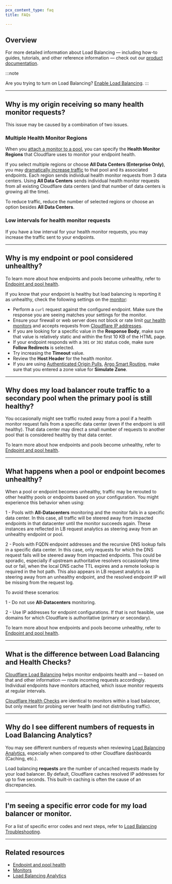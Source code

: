 ```yaml
---
pcx_content_type: faq
title: FAQs

---
```


## Overview

For more detailed information about Load Balancing — including how-to guides, tutorials, and other reference information — check out our [product documentation](/load-balancing/).

:::note

Are you trying to turn on Load Balancing? [Enable Load
Balancing](https://dash.cloudflare.com/?to=/:account/:zone/traffic/load-balancing). 
:::

***

## Why is my origin receiving so many health monitor requests?

This issue may be caused by a combination of two issues.

### Multiple Health Monitor Regions

When you [attach a monitor to a pool](/load-balancing/monitors/create-monitor/#create-a-monitor), you can specify the **Health Monitor Regions** that Cloudflare uses to monitor your endpoint health.

If you select multiple regions or choose **All Data Centers (Enterprise Only)**, you may [dramatically increase traffic](/load-balancing/understand-basics/health-details/#how-an-endpoint-becomes-unhealthy) to that pool and its associated endpoints. Each region sends individual health monitor requests from 3 data centers. Using **All Data Centers** sends individual health monitor requests from all existing Cloudflare data centers (and that number of data centers is growing all the time).

To reduce traffic, reduce the number of selected regions or choose an option besides **All Data Centers**.

### Low intervals for health monitor requests

If you have a low interval for your health monitor requests, you may increase the traffic sent to your endpoints.

***

## Why is my endpoint or pool considered unhealthy?

To learn more about how endpoints and pools become unhealthy, refer to [Endpoint and pool health](/load-balancing/understand-basics/health-details).

If you know that your endpoint is healthy but load balancing is reporting it as unhealthy, check the following settings on the [monitor](/load-balancing/monitors):

* Perform a `curl` request against the configured endpoint. Make sure the response you are seeing matches your settings for the monitor.
* Ensure your firewall or web server does not block or rate limit [our health monitors](/fundamentals/reference/cloudflare-site-crawling/#specific-products) and accepts requests from [Cloudflare IP addresses](/fundamentals/concepts/cloudflare-ip-addresses/).
* If you are looking for a specific value in the **Response Body**, make sure that value is relatively static and within the first 10 KB of the HTML page.
* If your endpoint responds with a `301` or `302` status code, make sure **Follow Redirects** is selected.
* Try increasing the **Timeout** value.
* Review the **Host Header** for the health monitor.
* If you are using [Authenticated Origin Pulls](/ssl/origin-configuration/authenticated-origin-pull/), [Argo Smart Routing](/argo-smart-routing/), make sure that you entered a zone value for **Simulate Zone**.

***

## Why does my load balancer route traffic to a secondary pool when the primary pool is still healthy?

You occasionally might see traffic routed away from a pool if a health monitor request fails from a specific data center (even if the endpoint is still healthy). That data center may direct a small number of requests to another pool that is considered healthy by that data center.

To learn more about how endpoints and pools become unhealthy, refer to [Endpoint and pool health](/load-balancing/understand-basics/health-details).

***

## What happens when a pool or endpoint becomes unhealthy?

When a pool or endpoint becomes unhealthy, traffic may be rerouted to other healthy pools or endpoints based on your configuration. You might experience this behavior when using:

1 - Pools with **All-Datacenters** monitoring and the monitor fails in a specific data center. In this case, all traffic will be steered away from impacted endpoints in that datacenter until the monitor succeeds again. These instances are reflected in LB request analytics as steering away from an unhealthy endpoint or pool.

2 - Pools with FQDN endpoint addresses and the recursive DNS lookup fails in a specific data center. In this case, only requests for which the DNS request fails will be steered away from impacted endpoints. This could be sporadic, especially if upstream authoritative resolvers occasionally time out or fail, when the local DNS cache TTL expires and a remote lookup is required in the hot path. This also appears in LB request analytics as steering away from an unhealthy endpoint, and the resolved endpoint IP will be missing from the request log.

To avoid these scenarios:

1 - Do not use **All-Datacenters** monitoring.

2 - Use IP addresses for endpoint configurations. If that is not feasible, use domains for which Cloudflare is authoritative (primary or secondary).

To learn more about how endpoints and pools become unhealthy, refer to [Endpoint and pool health](/load-balancing/understand-basics/health-details).

***

## What is the difference between Load Balancing and Health Checks?

[Cloudflare Load Balancing](/load-balancing/) helps monitor endpoints health and — based on that and other information — route incoming requests accordingly. Individual endpoints have monitors attached, which issue monitor requests at regular intervals.

[Cloudflare Health Checks](/health-checks/) are identical to monitors within a load balancer, but only meant for probing server health (and not distributing traffic).

***

## Why do I see different numbers of requests in Load Balancing Analytics?

You may see different numbers of requests when reviewing [Load Balancing Analytics](/load-balancing/reference/load-balancing-analytics/), especially when compared to other Cloudflare dashboards (Caching, etc.).

Load balancing **requests** are the number of uncached requests made by your load balancer. By default, Cloudflare caches resolved IP addresses for up to five seconds. This built-in caching is often the cause of an discrepancies.

***

## I'm seeing a specific error code for my load balancer or monitor.

For a list of specific error codes and next steps, refer to [Load Balancing Troubleshooting](/load-balancing/troubleshooting).

***

## Related resources

* [Endpoint and pool health](/load-balancing/understand-basics/health-details)
* [Monitors](/load-balancing/monitors)
* [Load Balancing Analytics](/load-balancing/reference/load-balancing-analytics/)
